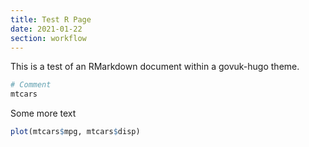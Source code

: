 ```yaml
---
title: Test R Page
date: 2021-01-22
section: workflow
---
```


This is a test of an RMarkdown document within a govuk-hugo theme.

```r
# Comment
mtcars
```

Some more text

```r
plot(mtcars$mpg, mtcars$disp)
```


